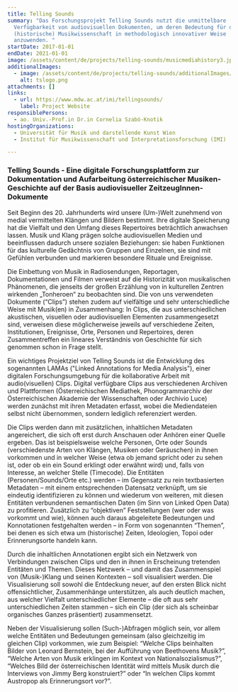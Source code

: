 ```yaml
---
title: Telling Sounds
summary: "Das Forschungsprojekt Telling Sounds nutzt die unmittelbare
  Verfügbarkeit von audiovisuellen Dokumenten, um deren Bedeutung für die
  (historische) Musikwissenschaft in methodologisch innovativer Weise
  anzuwenden. "
startDate: 2017-01-01
endDate: 2021-01-01
image: /assets/content/de/projects/telling-sounds/musicmediahistory3.jpg
additionalImages:
  - image: /assets/content/de/projects/telling-sounds/additionalImages/tslogo.png
    alt: tslogo.png
attachments: []
links:
  - url: https://www.mdw.ac.at/imi/tellingsounds/
    label: Project Website
responsiblePersons:
  - ao. Univ.-Prof.in Dr.in Cornelia Szabó-Knotik
hostingOrganizations:
  - Universität für Musik und darstellende Kunst Wien
  - Institut für Musikwissenschaft und Interpretationsforschung (IMI)

---
```

### **Telling Sounds - Eine digitale Forschungsplattform zur Dokumentation und Aufarbeitung österreichischer Musiken-Geschichte auf der Basis audiovisueller ZeitzeugInnen-Dokumente**

Seit Beginn des 20. Jahrhunderts wird unsere (Um-)Welt zunehmend von medial vermittelten Klängen und Bildern bestimmt. Ihre digitale Speicherung hat die Vielfalt und den Umfang dieses Repertoires beträchtlich anwachsen lassen. Musik und Klang prägen solche audiovisuellen Medien und beeinflussen dadurch unsere sozialen Beziehungen: sie haben Funktionen für das kulturelle Gedächtnis von Gruppen und Einzelnen, sie sind mit Gefühlen verbunden und markieren besondere Rituale und Ereignisse.

Die Einbettung von Musik in Radiosendungen, Reportagen, Dokumentationen und Filmen verweist auf die Historizität von musikalischen Phänomenen, die jenseits der großen Erzählung von in kulturellen Zentren wirkenden „Tonheroen“ zu beobachten sind. Die von uns verwendeten Dokumente (“Clips”) stehen zudem auf vielfältige und sehr unterschiedliche Weise mit Musik(en) in Zusammenhang: In Clips, die aus unterschiedlichen akustischen, visuellen oder audiovisuellen Elementen zusammengesetzt sind, verweisen diese möglicherweise jeweils auf verschiedene Zeiten, Institutionen, Ereignisse, Orte, Personen und Repertoires, deren Zusammentreffen ein lineares Verständnis von Geschichte für sich genommen schon in Frage stellt.

Ein wichtiges Projektziel von Telling Sounds ist die Entwicklung des sogenannten LAMAs ("Linked Annotations for Media Analysis"), einer digitalen Forschungsumgebung für die kollaborative Arbeit mit audio(visuellen) Clips. Digital verfügbare Clips aus verschiedenen Archiven und Plattformen (Österreichischen Mediathek, Phonogrammarchiv der Österreichischen Akademie der Wissenschaften oder Archivio Luce) werden zunächst mit ihren Metadaten erfasst, wobei die Mediendateien selbst nicht übernommen, sondern lediglich referenziert werden.

Die Clips werden dann mit zusätzlichen, inhaltlichen Metadaten angereichert, die sich oft erst durch Anschauen oder Anhören einer Quelle ergeben. Das ist beispielsweise welche Personen, Orte oder Sounds (verschiedenste Arten von Klängen, Musiken oder Geräuschen) in ihnen vorkommen und in welcher Weise (etwa ob jemand spricht oder zu sehen ist, oder ob ein ein Sound erklingt oder erwähnt wird) und, falls von Interesse, an welcher Stelle (Timecode). Die Entitäten (Personen/Sounds/Orte etc.) werden – im Gegensatz zu rein textbasierten Metadaten – mit einem entsprechenden Datensatz verknüpft, um sie eindeutig identifizieren zu können und wiederum von weiteren, mit diesen Entitäten verbundenen semantischen Daten (im Sinn von Linked Open Data) zu profitieren. Zusätzlich zu “objektiven” Feststellungen (wer oder was vorkommt und wie), können auch daraus abgeleitete Bedeutungen und Konnotationen festgehalten werden – in Form von sogenannten “Themen”, bei denen es sich etwa um (historische) Zeiten, Ideologien, Topoi oder Erinnerungsorte handeln kann.

Durch die inhaltlichen Annotationen ergibt sich ein Netzwerk von Verbindungen zwischen Clips und den in ihnen in Erscheinung tretenden Entitäten und Themen. Dieses Netzwerk – und damit das Zusammenspiel von (Musik-)Klang und seinen Kontexten – soll visualisiert werden. Die Visualisierung soll sowohl die Entdeckung neuer, auf den ersten Blick nicht offensichtlicher, Zusammenhänge unterstützen, als auch deutlich machen, aus welcher Vielfalt unterschiedlicher Elemente – die oft aus sehr unterschiedlichen Zeiten stammen – sich ein Clip (der sich als scheinbar organisches Ganzes präsentiert) zusammensetzt.

Neben der Visualisierung sollen (Such-)Abfragen möglich sein, vor allem welche Entitäten und Bedeutungen gemeinsam (also gleichzeitig im gleichen Clip) vorkommen, wie zum Beispiel: “Welche Clips beinhalten Bilder von Leonard Bernstein, bei der Aufführung von Beethovens Musik?”, “Welche Arten von Musik erklingen im Kontext von Nationalsozialismus?”, “Welches Bild der österreichischen Identität wird mittels Musik durch die Interviews von Jimmy Berg konstruiert?” oder “In welchen Clips kommt Austropop als Erinnerungsort vor?”.